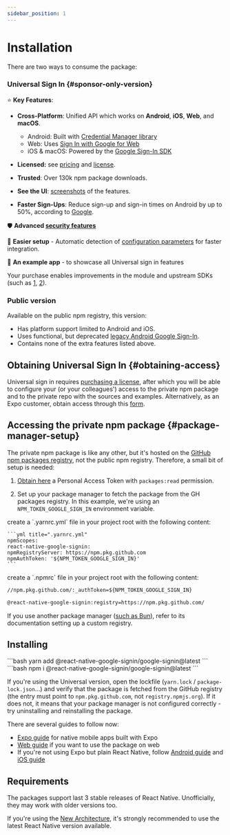 ```yaml
---
sidebar_position: 1
---
```


# Installation

There are two ways to consume the package:

[//]: # '🌟'

### Universal Sign In {#sponsor-only-version}

⭐️ **Key Features**:

- **Cross-Platform**: Unified API which works on **Android**, **iOS**, **Web**, and **macOS**.

  - Android: Built with [Credential Manager library](https://developers.google.com/identity/android-credential-manager)
  - Web: Uses [Sign In with Google for Web](https://developers.google.com/identity/gsi/web/guides/features)
  - iOS & macOS: Powered by the [Google Sign-In SDK](https://developers.google.com/identity/sign-in/ios/start)

- **Licensed:** see [pricing](https://universal-sign-in.com/#pricing) and [license](https://universal-sign-in.com/license).
- **Trusted**: Over 130k npm package downloads.
- **See the UI**: [screenshots](screenshots) of the features.
- **Faster Sign-Ups**: Reduce sign-up and sign-in times on Android by up to 50%, according to [Google](https://developer.android.com/identity/sign-in/legacy-gsi-migration#authentication).

🛡️ **Advanced [security features](/docs/security)**

🔧 **Easier setup** - Automatic detection of [configuration parameters](one-tap#automatic-config) for faster integration.

[//]: # '🖥️ **Unified API** - Write code once, deploy everywhere.'

📱 **An example app** - to showcase all Universal sign in features

Your purchase enables improvements in the module and upstream SDKs (such as [1](https://github.com/openid/AppAuth-iOS/pull/788), [2](https://github.com/google/GoogleSignIn-iOS/pull/402)).

### Public version

Available on the public npm registry, this version:

- Has platform support limited to Android and iOS.
- Uses functional, but deprecated [legacy Android Google Sign-In](https://web.archive.org/web/20240308064911/https://developers.google.com/identity/sign-in/android/start-integrating).
- Contains none of the extra features listed above.

## Obtaining Universal Sign In {#obtaining-access}

Universal sign in requires [purchasing a license](https://universal-sign-in.com/#pricing), after which you will be able to configure your (or your colleagues') access to the private npm package and to the private repo with the sources and examples. Alternatively, as an Expo customer, obtain access through this [form](https://forms.gle/tpP7TfUGW1CwgaEZ8).

[//]: # 'Note that this version is distributed under a [custom license](license).'

## Accessing the private npm package {#package-manager-setup}

The private npm package is like any other, but it's hosted on the [GitHub npm packages registry](https://docs.github.com/en/packages/working-with-a-github-packages-registry/working-with-the-npm-registry), not the public npm registry. Therefore, a small bit of setup is needed:

1. [Obtain here](https://github.com/settings/tokens/new?description=react-native-google-sign-in&scopes=read:packages) a Personal Access Token with `packages:read` permission.

2. Set up your package manager to fetch the package from the GH packages registry. In this example, we're using an `NPM_TOKEN_GOOGLE_SIGN_IN` environment variable.


<Tabs queryString="package-manager">

  <TabItem value="yarn" label="yarn v3+">
    create a `.yarnrc.yml` file in your project root with the following content:

    ```yml title=".yarnrc.yml"
    npmScopes:
    react-native-google-signin:
    npmRegistryServer: https://npm.pkg.github.com
    npmAuthToken: '${NPM_TOKEN_GOOGLE_SIGN_IN}'
    ```

  </TabItem>

  <TabItem value="npm" label="npm / yarn v1">
    create a `.npmrc` file in your project root with the following content:

```txt title=".npmrc"
//npm.pkg.github.com/:_authToken=${NPM_TOKEN_GOOGLE_SIGN_IN}

@react-native-google-signin:registry=https://npm.pkg.github.com/
```

  </TabItem>

</Tabs>

If you use another package manager ([such as Bun](https://bun.sh/docs/install/registries)), refer to its documentation setting up a custom registry.

## Installing

<Tabs queryString="package-manager">
  <TabItem value="yarn" label="yarn">
    ```bash
    yarn add @react-native-google-signin/google-signin@latest
    ```

  </TabItem>

  <TabItem value="npm" label="npm">
    ```bash
    npm i @react-native-google-signin/google-signin@latest
    ```

  </TabItem>

</Tabs>

If you're using the Universal version, open the lockfile (`yarn.lock` / `package-lock.json`...) and verify that the package is fetched from the GitHub registry (the entry must point to `npm.pkg.github.com`, not `registry.npmjs.org`). If it does not, it means that your package manager is not configured correctly - try uninstalling and reinstalling the package.

There are several guides to follow now:

- [Expo guide](setting-up/expo) for native mobile apps built with Expo
- [Web guide](setting-up/web) if you want to use the package on web
- If you're not using Expo but plain React Native, follow [Android guide](setting-up/android) and [iOS guide](setting-up/ios)

## Requirements

The packages support last 3 stable releases of React Native. Unofficially, they may work with older versions too.

If you're using the [New Architecture](https://reactnative.dev/docs/new-architecture-intro), it's strongly recommended to use the latest React Native version available.
